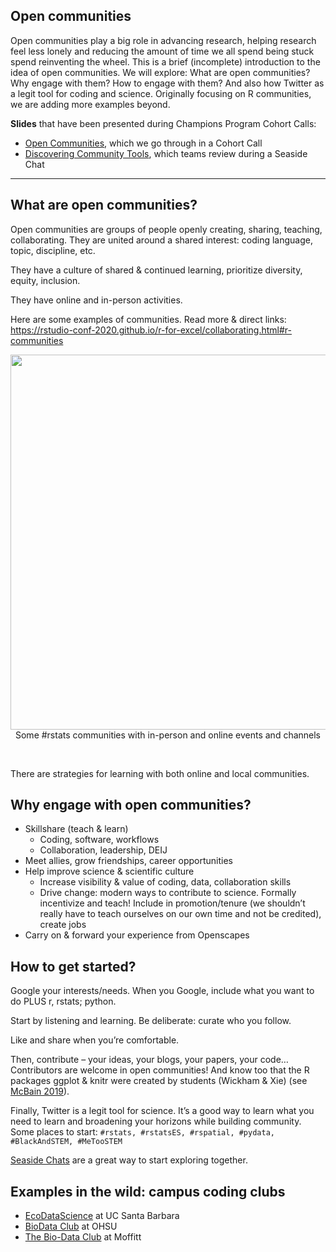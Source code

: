 ## Open communities


Open communities play a big role in advancing research, helping research feel less lonely and reducing the amount of time we all spend being stuck spend reinventing the wheel. This is a brief (incomplete) introduction to the idea of open communities. We will explore: What are open communities? Why engage with them? How to engage with them? And also how Twitter as a legit tool for coding and science.  Originally focusing on R communities, we are adding more examples beyond. 

**Slides** that have been presented during Champions Program Cohort Calls: 

- [Open Communities](https://docs.google.com/presentation/d/17HSNmBYvPw-7Prioys7WIhL9QGVb3s3bJCLaAJVaChc/edit?usp=sharing), which we go through in a Cohort Call
- [Discovering Community Tools](https://docs.google.com/presentation/d/1czvMz7a84jkaYDwHlG1cuKyf9B0mciQJVOFcc7hZtpU/edit?usp=sharing), which teams review during a Seaside Chat

---

## What are open communities? 

Open communities are groups of people openly creating, sharing, teaching, collaborating. They are united around a shared interest: coding language, topic, discipline, etc. 

They have a culture of shared & continued learning, prioritize diversity, equity, inclusion. 

They have online and in-person activities.


Here are some examples of communities. Read more & direct links: <https://rstudio-conf-2020.github.io/r-for-excel/collaborating.html#r-communities>

<center>
  <img src="img/rstats-communities.png" width="600px"></a>
   <figcaption>Some #rstats communities with in-person and online events and channels</figcaption>
</center>
<br>

There are strategies for learning with both online and local communities. 

## Why engage with open communities? 

- Skillshare (teach & learn) 
  - Coding, software, workflows
  - Collaboration, leadership, DEIJ
- Meet allies, grow friendships, career opportunities
- Help improve science & scientific culture 
  - Increase visibility & value of coding, data, collaboration skills
  - Drive change: modern ways to contribute to science. Formally incentivize and teach! Include in promotion/tenure (we shouldn’t really have to teach ourselves on our own time and not be credited), create jobs 
- Carry on & forward your experience from Openscapes

## How to get started? 

Google your interests/needs. When you Google, include what you want to do PLUS r, rstats; python. 

Start by listening and learning. Be deliberate: curate who you follow. 

Like and share when you’re comfortable. 

Then, contribute – your ideas, your blogs, your papers, your code… Contributors are welcome in open communities! And know too that the R packages ggplot & knitr were 
created by students (Wickham & Xie) (see [McBain 2019](https://resources.rstudio.com/rstudio-conf-2019/our-colour-of-magic-the-open-sourcery-of-fantastic-r-packages)). 

Finally, Twitter is a legit tool for science. It's a good way to learn what you need to learn and broadening your horizons while building community. Some places to start: `#rstats, #rstatsES, #rspatial, #pydata, #BlackAndSTEM, #MeTooSTEM`
 
[Seaside Chats](https://github.com/Openscapes/seaside-chats#seaside-chats) are a great way to start exploring together. 

## Examples in the wild: campus coding clubs

- [EcoDataScience](http://eco-data-science.github.io/) at UC Santa Barbara
- [BioData Club](https://biodata-club.github.io) at OHSU
- [The Bio-Data Club](https://www.biodataclub.org/) at Moffitt